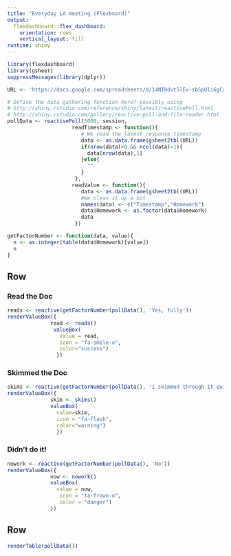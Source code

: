```yaml
---
title: "Everyday LA meeting (Flexboard)"
output: 
  flexdashboard::flex_dashboard:
    orientation: rows
    vertical_layout: fill
runtime: shiny
---
```


```r
library(flexdashboard)
library(gsheet)
suppressMessages(library(dplyr))

URL <- 'https://docs.google.com/spreadsheets/d/14NTHdvt5lEv-sbSpUli6gCx9TOmf8bOCLbFsb6ezNSA/edit?usp=sharing'

# Define the data gathering function here? possibly using
# http://shiny.rstudio.com/reference/shiny/latest/reactivePoll.html
# http://shiny.rstudio.com/gallery/reactive-poll-and-file-reader.html
pollData <- reactivePoll(5000, session,
                     readTimestamp <- function(){
                        # We read the latest response timestamp
                        data <- as.data.frame(gsheet2tbl(URL))
                        if(nrow(data)>0 && ncol(data)>1){
                          data[nrow(data),1]
                        }else{
                          ""
                        }
                      },
                     readValue <- function(){
                        data <- as.data.frame(gsheet2tbl(URL))
                        #We clean it up a bit
                        names(data) <- c("Timestamp","Homework")
                        data$Homework <- as.factor(data$Homework)
                        data
                      })

getFactorNumber <- function(data, value){
  n <- as.integer(table(data$Homework)[value])
  n
}
```


Row
-----------------------------------------------------------------------

### Read the Doc

```r


reads <- reactive(getFactorNumber(pollData(), 'Yes, fully'))
renderValueBox({
              read <- reads()
               valueBox(
                 value = read,
                 icon = "fa-smile-o",
                 color="success")
                })
```

### Skimmed the Doc

```r
skims <- reactive(getFactorNumber(pollData(), 'I skimmed through it quickly'))
renderValueBox({
              skim <- skims()
              valueBox(
                value=skim,
                icon = "fa-flash",
                color="warning")
                })
```

### Didn't do it!

```r
nowork <- reactive(getFactorNumber(pollData(), 'No'))
renderValueBox({
              now <- nowork()
              valueBox(
                value = now,
                 icon = "fa-frown-o",
                 color = "danger")
              })
```

Row
-----------------------------------------------------------------------

```r
renderTable(pollData())
```